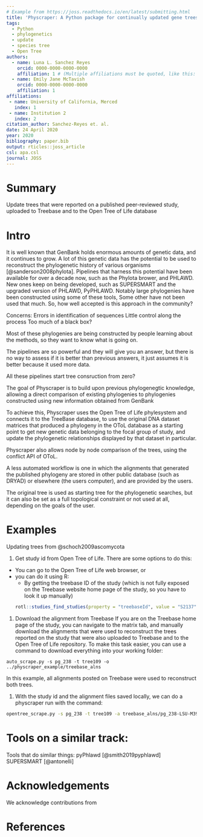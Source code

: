```yaml
---
# Example from https://joss.readthedocs.io/en/latest/submitting.html
title: 'Physcraper: A Python package for continually updated gene trees'
tags:
  - Python
  - phylogenetics
  - update
  - species tree
  - Open Tree
authors:
  - name: Luna L. Sanchez Reyes
    orcid: 0000-0000-0000-0000
    affiliation: 1 # (Multiple affiliations must be quoted, like this: "1, 2")
  - name: Emily Jane McTavish
    orcid: 0000-0000-0000-0000
    affiliation: 1
affiliations:
 - name: University of California, Merced
   index: 1
 - name: Institution 2
   index: 2
citation_author: Sanchez-Reyes et. al.
date: 24 April 2020
year: 2020
bibliography: paper.bib
output: rticles::joss_article
csl: apa.csl
journal: JOSS
---
```


# Summary

Update trees that were reported on a published peer-reviewed study, uploaded to Treebase and to the Open Tree of Life database

# Intro

It is well known that GenBank holds enormous amounts of genetic data, and it continues to grow.
A lot of this genetic data has the potential to be used to reconstruct the phylogenetic history of various organisms [@sanderson2008phylota].
Pipelines that harness this potential have been available for over a decade now, such
as the Phylota brower, and PHLAWD. New ones keep on being developed, such as SUPERSMART
and the upgraded version of PHLAWD, PyPHLAWD.
Notably large phylogenies have been constructed using some of these tools,
Some other have not been used that much. So, how well accepted is this approach in the community?

Concerns:
Errors in identification of sequences
Little control along the process
Too much of a black box?

Most of these phylogenies are being constructed by people learning about the methods,
so they want to know what is going on.

The pipelines are so powerful and they will give you an answer, but there
is no way to assess if it is better than previous answers, it just assumes it is better because it used more data.

All these pipelines start tree consruction from zero?

The goal of Physcraper is to build upon previous phylogenegtic knowledge,
allowing a direct comparison of existing phylogenies to phylogenies constructed
using new information obtained from GenBank

To achieve this, Physcraper uses the Open Tree of Life phylesystem and connects it
to the TreeBase database, to use the original DNA dataset matrices that produced
a phylogeny in the OToL database as
a starting point to get new genetic data belonging to the focal group of study, and
update the phylogenetic relationships displayed by that dataset in particular.


Physcraper also allows node by node comparison of the trees, using the conflict API of OToL.

A less automated workflow is one in which the alignments that generated the published
phylogeny are stored in other public database (such as DRYAD) or elsewhere (the users computer), and
are provided by the users.

The original tree is used as starting tree for the phylogenetic searches, but it
can also be set as a full topological constraint or not used at all, depending on
the goals of the user.


# Examples

Updating trees from @schoch2009ascomycota

1. Get study id from Open Tree of Life. There are some options to do this:
  - You can go to the Open Tree of Life web browser, or
  - you can do it using R:
    - By getting the treebase ID of the study (which is not fully exposed on the Treebase website home page of the study, so you have to look it up manually)
```r
rotl::studies_find_studies(property = "treebaseId", value = "S2137")
```

1. Download the alignment from Treebase
If you are on the Treebase home page of the study, you can navigate to the matrix tab, and manually download the alignments that were used to reconstruct the trees reported on the study that were also uploaded to Treebase and to the Open Tree of Life repository.
  To make this task easier, you can use a command to download everything into your working folder:
```
auto_scrape.py -s pg_238 -t tree109 -o ../physcraper_example/treebase_alns
```
In this example, all alignments posted on Treebase were used to reconstruct both trees.

1. With the study id and the alignment files saved locally, we can do a physcraper run with the command:

```bash
opentree_scrape.py -s pg_238 -t tree109 -a treebase_alns/pg_238-LSU-M3956.nex -as "nexus" -o tmp
```


# Tools on a similar track:

Tools that do similar things:
pyPhlawd [@smith2019pyphlawd]
SUPERSMART [@antonelli]



# Acknowledgements

We acknowledge contributions from

# References

